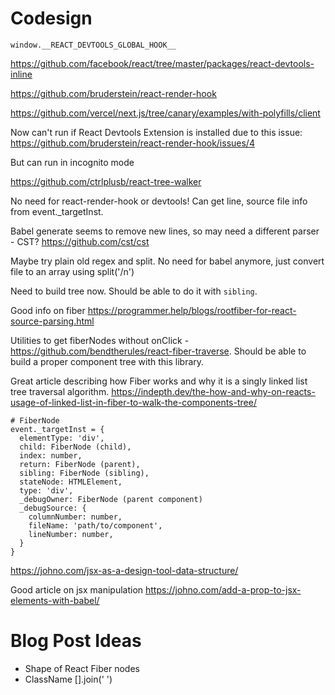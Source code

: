 # Codesign

`window.__REACT_DEVTOOLS_GLOBAL_HOOK__`

https://github.com/facebook/react/tree/master/packages/react-devtools-inline

https://github.com/bruderstein/react-render-hook

https://github.com/vercel/next.js/tree/canary/examples/with-polyfills/client

Now can't run if React Devtools Extension is installed due to this issue:
https://github.com/bruderstein/react-render-hook/issues/4

But can run in incognito mode

https://github.com/ctrlplusb/react-tree-walker

No need for react-render-hook or devtools! Can get line, source file info from event.\_targetInst.

Babel generate seems to remove new lines, so may need a different parser - CST? https://github.com/cst/cst

Maybe try plain old regex and split. No need for babel anymore, just convert file to an array using split('/n')

Need to build tree now. Should be able to do it with `sibling`.

Good info on fiber https://programmer.help/blogs/rootfiber-for-react-source-parsing.html

Utilities to get fiberNodes without onClick - https://github.com/bendtherules/react-fiber-traverse. Should be able to build a proper component tree with this library.

Great article describing how Fiber works and why it is a singly linked list tree traversal algorithm.
https://indepth.dev/the-how-and-why-on-reacts-usage-of-linked-list-in-fiber-to-walk-the-components-tree/

```
# FiberNode
event._targetInst = {
  elementType: 'div',
  child: FiberNode (child),
  index: number,
  return: FiberNode (parent),
  sibling: FiberNode (sibling),
  stateNode: HTMLElement,
  type: 'div',
  _debugOwner: FiberNode (parent component)
  _debugSource: {
    columnNumber: number,
    fileName: 'path/to/component',
    lineNumber: number,
  }
}
```

https://johno.com/jsx-as-a-design-tool-data-structure/

Good article on jsx manipulation
https://johno.com/add-a-prop-to-jsx-elements-with-babel/

# Blog Post Ideas

- Shape of React Fiber nodes
- ClassName [].join(' ')
